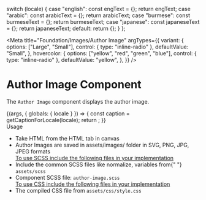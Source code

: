 
  switch (locale) {
    case "english":
      const engText = {};
      return engText;
    case "arabic":
      const arabicText = {};
      return arabicText;
    case "burmese":
      const burmeseText = {};
      return burmeseText;
    case "japanese":
      const japaneseText = {};
      return japaneseText;
    default:
      return {};
  }
};

<Meta
  title="Foundation/Images/Author Image"
  argTypes={{
    variant: {
      options: ["Large", "Small"],
      control: { type: "inline-radio" },
      defaultValue: "Small",
    },
    hovercolor: {
      options: ["yellow", "red", "green", "blue"],
      control: { type: "inline-radio" },
      defaultValue: "yellow",
    },
  }}
/>

<style>{`
  .subheading {
    font-weight: 700;
    font-size: 24px;
    color: #031c2d;
    letter-spacing: 1.5px;
    line-height: 24px;
    margin-bottom: 12px;
    margin-top: 40px;
  }
  .sbdocs .sbdocs-p,
  .sbdocs .sbdocs-li{
    font-size: 1rem;
  }
  div[id^="story--atoms-image-author-image"] {
    display: inline-block;
  }
`}</style>

# Author Image Component

The <code>Author Image</code> component displays the author image.

<Story name="Author Image">
  {(args, { globals: { locale } }) => {
    const caption = getCaptionForLocale(locale);
    return <Authorimg image={user} alt="Headshot of XYZ" {...args}></Authorimg>;
  }}
</Story>

<div className="subheading">Usage</div>
<ul>
  <li>Take HTML from the HTML tab in canvas</li>
  <li>
    Author Images are saved in assets/images/ folder in SVG, PNG, JPG, JPEG
    formats
  </li>
  <u>To use SCSS include the following files in your implementation</u>
  <li>
    Include the common SCSS files like normalize, variables from{" "}
    <code>assets/scss</code>
  </li>
  <li>
    Component SCSS file: <code>author-image.scss</code>
  </li>
  <u>To use CSS include the following files in your implementation</u>
  <li>
    The compiled CSS file from <code>assets/css/style.css</code>
  </li>
</ul>
